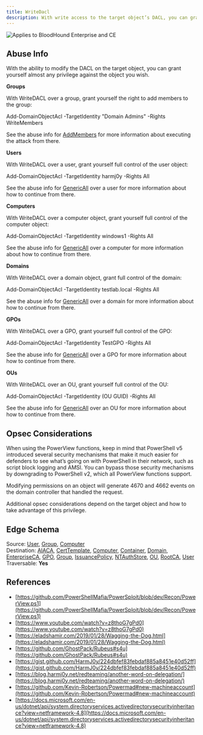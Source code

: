 ---
title: WriteDacl
description: With write access to the target object’s DACL, you can grant yourself any privilege you want on the object.
---

<img noZoom src="/assets/enterprise-AND-community-edition-pill-tag.svg" alt="Applies to BloodHound Enterprise and CE"/>


## Abuse Info

With the ability to modify the DACL on the target object, you can grant yourself almost any privilege against the object you wish.

**Groups**

With WriteDACL over a group, grant yourself the right to add members to the group:

Add-DomainObjectAcl -TargetIdentity "Domain Admins" -Rights WriteMembers

See the abuse info for [AddMembers](https://github.com/SpecterOps/bloodhound-docs/blob/main//resources/edges/add-members) for more information about executing the attack from there.

**Users**

With WriteDACL over a user, grant yourself full control of the user object:

Add-DomainObjectAcl -TargetIdentity harmj0y -Rights All

See the abuse info for [GenericAll](https://github.com/SpecterOps/bloodhound-docs/blob/main//resources/edges/generic-all) over a user for more information about how to continue from there.

**Computers**

With WriteDACL over a computer object, grant yourself full control of the computer object:

Add-DomainObjectAcl -TargetIdentity windows1 -Rights All

See the abuse info for [GenericAll](https://github.com/SpecterOps/bloodhound-docs/blob/main//resources/edges/generic-all) over a computer for more information about how to continue from there.

**Domains**

With WriteDACL over a domain object, grant full control of the domain:

Add-DomainObjectAcl -TargetIdentity testlab.local -Rights All

See the abuse info for [GenericAll](https://github.com/SpecterOps/bloodhound-docs/blob/main//resources/edges/generic-all) over a domain for more information about how to continue from there.

**GPOs**

With WriteDACL over a GPO, grant yourself full control of the GPO:

Add-DomainObjectAcl -TargetIdentity TestGPO -Rights All

See the abuse info for [GenericAll](https://github.com/SpecterOps/bloodhound-docs/blob/main//resources/edges/generic-all) over a GPO for more information about how to continue from there.

**OUs**

With WriteDACL over an OU, grant yourself full control of the OU:

Add-DomainObjectAcl -TargetIdentity (OU GUID) -Rights All

See the abuse info for [GenericAll](https://github.com/SpecterOps/bloodhound-docs/blob/main//resources/edges/generic-all) over an OU for more information about how to continue from there.

## Opsec Considerations

When using the PowerView functions, keep in mind that PowerShell v5 introduced several security mechanisms that make it much easier for defenders to see what’s going on with PowerShell in their network, such as script block logging and AMSI. You can bypass those security mechanisms by downgrading to PowerShell v2, which all PowerView functions support.

Modifying permissions on an object will generate 4670 and 4662 events on the domain controller that handled the request.

Additional opsec considerations depend on the target object and how to take advantage of this privilege.

## Edge Schema

Source: [User](https://github.com/SpecterOps/bloodhound-docs/blob/main//resources/nodes/user), [Group](https://github.com/SpecterOps/bloodhound-docs/blob/main//resources/nodes/group), [Computer](https://github.com/SpecterOps/bloodhound-docs/blob/main//resources/nodes/computer)   
Destination: [AIACA](https://github.com/SpecterOps/bloodhound-docs/blob/main//resources/nodes/aiaca), [CertTemplate](https://github.com/SpecterOps/bloodhound-docs/blob/main//resources/nodes/cert-template), [Computer](https://github.com/SpecterOps/bloodhound-docs/blob/main//resources/nodes/computer), [Container](https://github.com/SpecterOps/bloodhound-docs/blob/main//resources/nodes/container), [Domain](https://github.com/SpecterOps/bloodhound-docs/blob/main//resources/nodes/domain), [EnterpriseCA](https://github.com/SpecterOps/bloodhound-docs/blob/main//resources/nodes/enterprise-ca), [GPO](https://github.com/SpecterOps/bloodhound-docs/blob/main//resources/nodes/gpo), [Group](https://github.com/SpecterOps/bloodhound-docs/blob/main//resources/nodes/group), [IssuancePolicy](https://github.com/SpecterOps/bloodhound-docs/blob/main//resources/nodes/issuance-policy), [NTAuthStore](https://github.com/SpecterOps/bloodhound-docs/blob/main//resources/nodes/nt-auth-store), [OU](https://github.com/SpecterOps/bloodhound-docs/blob/main//resources/nodes/ou), [RootCA](https://github.com/SpecterOps/bloodhound-docs/blob/main//resources/nodes/root-ca), [User](https://github.com/SpecterOps/bloodhound-docs/blob/main//resources/nodes/user)  
Traversable: **Yes**  

## References

* [https://github.com/PowerShellMafia/PowerSploit/blob/dev/Recon/PowerView.ps1](https://github.com/PowerShellMafia/PowerSploit/blob/dev/Recon/PowerView.ps1)
* [https://www.youtube.com/watch?v=z8thoG7gPd0](https://www.youtube.com/watch?v=z8thoG7gPd0)
* [https://eladshamir.com/2019/01/28/Wagging-the-Dog.html](https://eladshamir.com/2019/01/28/Wagging-the-Dog.html)
* [https://github.com/GhostPack/Rubeus#s4u](https://github.com/GhostPack/Rubeus#s4u)
* [https://gist.github.com/HarmJ0y/224dbfef83febdaf885a8451e40d52ff](https://gist.github.com/HarmJ0y/224dbfef83febdaf885a8451e40d52ff)
* [https://blog.harmj0y.net/redteaming/another-word-on-delegation/](https://blog.harmj0y.net/redteaming/another-word-on-delegation/)
* [https://github.com/Kevin-Robertson/Powermad#new-machineaccount](https://github.com/Kevin-Robertson/Powermad#new-machineaccount)
* [https://docs.microsoft.com/en-us/dotnet/api/system.directoryservices.activedirectorysecurityinheritance?view=netframework-4.8](https://docs.microsoft.com/en-us/dotnet/api/system.directoryservices.activedirectorysecurityinheritance?view=netframework-4.8)

